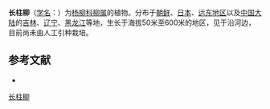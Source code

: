 {{Speciesbox
| name = 长柱柳
| status = 
| status_system = 
| image =
| genus = Salix
| species = eriocarpa
| authority = Franch. et Sav.
}}

'''长柱柳'''（[[学名|学名]]：{{lang|la|''Salix eriocarpa''}}）为[[杨柳科|杨柳科]][[柳属|柳属]]的植物。分布于[[朝鲜|朝鲜]]、[[日本|日本]]、[[远东地区|远东地区]]以及[[中国大陆|中国大陆]]的[[吉林|吉林]]、[[辽宁|辽宁]]、[[黑龙江|黑龙江]]等地，生长于海拔50米至600米的地区，见于沿河边，目前尚未由人工引种栽培。

== 参考文献 ==
<div class="references-small">
* {{cite web| url =http://www.bioinfo.cn/db05/KmzwSpecies.php?action=view&id=20463| title =长柱柳| work =《中国高等植物数据库全库》| publisher =中国科学院微生物研究所| author =昆明植物研究所| accessdate =2009-02-25| deadurl =yes| archiveurl =https://web.archive.org/web/20160305002414/http://www.bioinfo.cn/db05/KmzwSpecies.php?action=view&id=20463| archivedate =2016-03-05}}
</div>
{{Taxonbar|from=Q3268082}}

[[Category:柳属|长柱柳]]


{{植物小作品}}